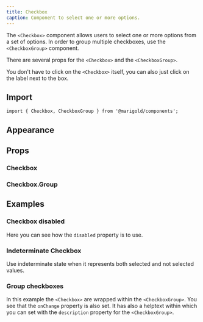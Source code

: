 ```yaml
---
title: Checkbox
caption: Component to select one or more options.
---
```


The `<Checkbox>` component allows users to select one or more options from a set of options. In order to group multiple checkboxes, use the `<CheckboxGroup>` component.

There are several props for the `<Checkbox>` and the `<CheckboxGroup>`.

You don't have to click on the `<Checkbox>` itself, you can also just click on the label next to the box.

## Import

```tsx
import { Checkbox, CheckboxGroup } from '@marigold/components';
```

## Appearance

<AppearanceTable component={title} />

## Props

### Checkbox

<PropsTable componentFile="Checkbox.tsx" />

### Checkbox.Group

<PropsTable componentFile="CheckboxGroup.tsx" />

## Examples

### Checkbox disabled

Here you can see how the `disabled` property is to use.

<ComponentDemo file="./checkbox-disabled.demo.tsx" />

### Indeterminate Checkbox

Use indeterminate state when it represents both selected and not selected values.

<ComponentDemo file="./checkbox-indeterminate.demo.tsx" />

### Group checkboxes

In this example the `<Checkbox>` are wrapped within the `<CheckboxGroup>`. You see that the `onChange` property is also set. It has also a helptext within which you can set with the `description` property for the `<CheckboxGroup>`.

<ComponentDemo file="./checkbox-group.demo.tsx" />
